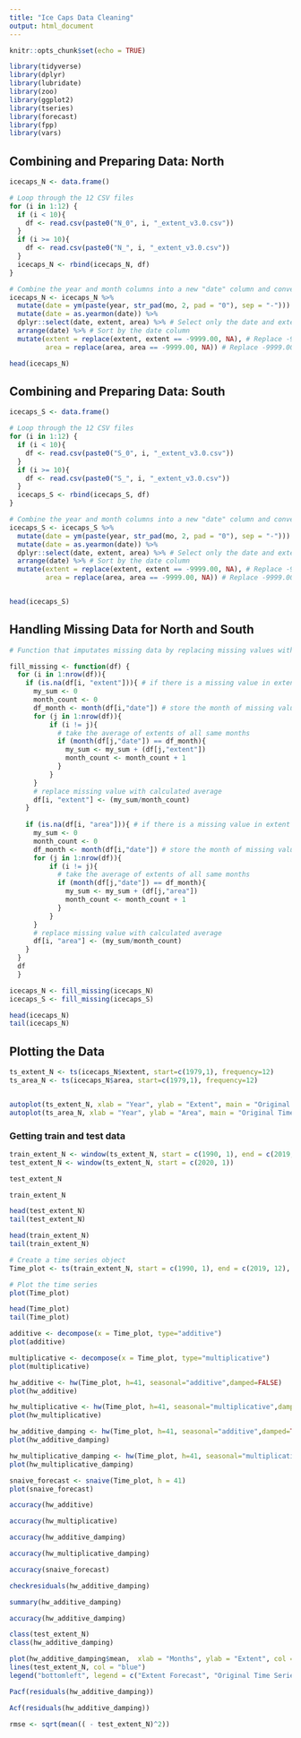 ```yaml
---
title: "Ice Caps Data Cleaning"
output: html_document
---
```


```r
knitr::opts_chunk$set(echo = TRUE)
```

```r
library(tidyverse)
library(dplyr)
library(lubridate)
library(zoo)
library(ggplot2)
library(tseries)
library(forecast)
library(fpp)
library(vars)
```

## Combining and Preparing Data: North
```r

icecaps_N <- data.frame()

# Loop through the 12 CSV files
for (i in 1:12) {
  if (i < 10){
    df <- read.csv(paste0("N_0", i, "_extent_v3.0.csv"))
  }
  if (i >= 10){
    df <- read.csv(paste0("N_", i, "_extent_v3.0.csv"))
  }
  icecaps_N <- rbind(icecaps_N, df)
}

# Combine the year and month columns into a new "date" column and convert to a year-month format
icecaps_N <- icecaps_N %>%
  mutate(date = ym(paste(year, str_pad(mo, 2, pad = "0"), sep = "-"))) %>%
  mutate(date = as.yearmon(date)) %>%
  dplyr::select(date, extent, area) %>% # Select only the date and extent columns
  arrange(date) %>% # Sort by the date column
  mutate(extent = replace(extent, extent == -9999.00, NA), # Replace -9999.00 with NA in the extent column
         area = replace(area, area == -9999.00, NA)) # Replace -9999.00 with NA in the area column

head(icecaps_N)
```

## Combining and Preparing Data: South
```r

icecaps_S <- data.frame()

# Loop through the 12 CSV files
for (i in 1:12) {
  if (i < 10){
    df <- read.csv(paste0("S_0", i, "_extent_v3.0.csv"))
  }
  if (i >= 10){
    df <- read.csv(paste0("S_", i, "_extent_v3.0.csv"))
  }
  icecaps_S <- rbind(icecaps_S, df)
}

# Combine the year and month columns into a new "date" column and convert to a year-month format
icecaps_S <- icecaps_S %>%
  mutate(date = ym(paste(year, str_pad(mo, 2, pad = "0"), sep = "-"))) %>%
  mutate(date = as.yearmon(date)) %>%
  dplyr::select(date, extent, area) %>% # Select only the date and extent columns
  arrange(date) %>% # Sort by the date column
  mutate(extent = replace(extent, extent == -9999.00, NA), # Replace -9999.00 with NA in the extent column
         area = replace(area, area == -9999.00, NA)) # Replace -9999.00 with NA in the area column


head(icecaps_S)

```

## Handling Missing Data for North and South
```r

# Function that imputates missing data by replacing missing values with the average of all values of the same month

fill_missing <- function(df) {
  for (i in 1:nrow(df)){
    if (is.na(df[i, "extent"])){ # if there is a missing value in extent column
      my_sum <- 0
      month_count <- 0
      df_month <- month(df[i,"date"]) # store the month of missing value
      for (j in 1:nrow(df)){ 
          if (i != j){
            # take the average of extents of all same months
            if (month(df[j,"date"]) == df_month){ 
              my_sum <- my_sum + (df[j,"extent"])
              month_count <- month_count + 1
            }
          }
      }
      # replace missing value with calculated average
      df[i, "extent"] <- (my_sum/month_count)
    }
    
    if (is.na(df[i, "area"])){ # if there is a missing value in extent column
      my_sum <- 0
      month_count <- 0
      df_month <- month(df[i,"date"]) # store the month of missing value
      for (j in 1:nrow(df)){ 
          if (i != j){
            # take the average of extents of all same months
            if (month(df[j,"date"]) == df_month){ 
              my_sum <- my_sum + (df[j,"area"])
              month_count <- month_count + 1
            }
          }
      }
      # replace missing value with calculated average
      df[i, "area"] <- (my_sum/month_count)
    }
  }
  df
  }

```


```r
icecaps_N <- fill_missing(icecaps_N)
icecaps_S <- fill_missing(icecaps_S)
```

```r
head(icecaps_N)
tail(icecaps_N)
```

## Plotting the Data

```r
ts_extent_N <- ts(icecaps_N$extent, start=c(1979,1), frequency=12)
ts_area_N <- ts(icecaps_N$area, start=c(1979,1), frequency=12)


autoplot(ts_extent_N, xlab = "Year", ylab = "Extent", main = "Original Time Series Extent (North)")
autoplot(ts_area_N, xlab = "Year", ylab = "Area", main = "Original Time Series Area (North)")
```

### Getting train and test data
```r
train_extent_N <- window(ts_extent_N, start = c(1990, 1), end = c(2019, 12))
test_extent_N <- window(ts_extent_N, start = c(2020, 1))
```

```r
test_extent_N
```
```r
train_extent_N
```


```r
head(test_extent_N)
tail(test_extent_N)
```


```r
head(train_extent_N)
tail(train_extent_N)
```


```r
# Create a time series object
Time_plot <- ts(train_extent_N, start = c(1990, 1), end = c(2019, 12), frequency = 12)

# Plot the time series
plot(Time_plot)

```

```r
head(Time_plot)
tail(Time_plot)
```

```r
additive <- decompose(x = Time_plot, type="additive")
plot(additive)
```


```r
multiplicative <- decompose(x = Time_plot, type="multiplicative")
plot(multiplicative)
```

```r
hw_additive <- hw(Time_plot, h=41, seasonal="additive",damped=FALSE)
plot(hw_additive)
```


```r
hw_multiplicative <- hw(Time_plot, h=41, seasonal="multiplicative",damped=FALSE) 
plot(hw_multiplicative)
```


```r
hw_additive_damping <- hw(Time_plot, h=41, seasonal="additive",damped=TRUE) 
plot(hw_additive_damping)
```


```r
hw_multiplicative_damping <- hw(Time_plot, h=41, seasonal="multiplicative",damped=TRUE) 
plot(hw_multiplicative_damping)
```


```r
snaive_forecast <- snaive(Time_plot, h = 41)
plot(snaive_forecast)
```


```r
accuracy(hw_additive)
```


```r
accuracy(hw_multiplicative)
```


```r
accuracy(hw_additive_damping)
```


```r
accuracy(hw_multiplicative_damping)
```


```r
accuracy(snaive_forecast)
```


```r
checkresiduals(hw_additive_damping)
```


```r
summary(hw_additive_damping)
```
```r
accuracy(hw_additive_damping)
```

```r
class(test_extent_N)
class(hw_additive_damping)
```


```r
plot(hw_additive_damping$mean,  xlab = "Months", ylab = "Extent", col = "red", ylim=c(0,20))
lines(test_extent_N, col = "blue")
legend("bottomleft", legend = c("Extent Forecast", "Original Time Series"), col = c("red", "blue"), lty = c(1,1))
```
```r
Pacf(residuals(hw_additive_damping))
```


```r
Acf(residuals(hw_additive_damping))
```

```r
rmse <- sqrt(mean(( - test_extent_N)^2))
```

